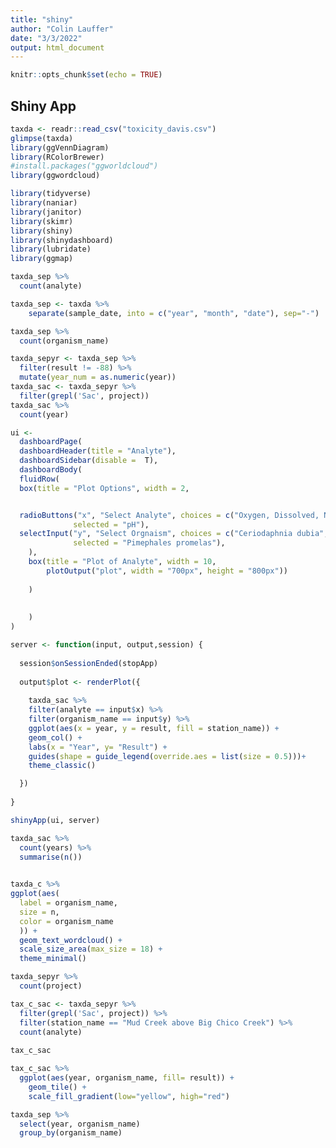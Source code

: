 ```yaml
---
title: "shiny"
author: "Colin Lauffer"
date: "3/3/2022"
output: html_document
---
```


```r
knitr::opts_chunk$set(echo = TRUE)
```

## Shiny App

```r
taxda <- readr::read_csv("toxicity_davis.csv")
glimpse(taxda)
library(ggVennDiagram)
library(RColorBrewer)
#install.packages("ggworldcloud")
library(ggwordcloud)
```

```r
library(tidyverse)
library(naniar)
library(janitor)
library(skimr)
library(shiny)
library(shinydashboard)
library(lubridate)
library(ggmap)
```

```r
taxda_sep %>%
  count(analyte)
```

```r
taxda_sep <- taxda %>%
    separate(sample_date, into = c("year", "month", "date"), sep="-") 
```


```r
taxda_sep %>%
  count(organism_name)
```

```r

taxda_sepyr <- taxda_sep %>% 
  filter(result != -88) %>%
  mutate(year_num = as.numeric(year))
taxda_sac <- taxda_sepyr %>%
  filter(grepl('Sac', project))
taxda_sac %>%
  count(year)
```



```r
ui <- 
  dashboardPage(
  dashboardHeader(title = "Analyte"),
  dashboardSidebar(disable =  T),
  dashboardBody(
  fluidRow(
  box(title = "Plot Options", width = 2,


  radioButtons("x", "Select Analyte", choices = c("Oxygen, Dissolved, Not Recorded", "pH"),
              selected = "pH"),
  selectInput("y", "Select Orgnaism", choices = c("Ceriodaphnia dubia", "Pimephales promelas", "Selenastrum capricornutum"),
              selected = "Pimephales promelas"),
    ),
    box(title = "Plot of Analyte", width = 10,
        plotOutput("plot", width = "700px", height = "800px"))
    
    )
  
  
    )
)

server <- function(input, output,session) {
  
  session$onSessionEnded(stopApp)
  
  output$plot <- renderPlot({
    
    taxda_sac %>%
    filter(analyte == input$x) %>%
    filter(organism_name == input$y) %>%
    ggplot(aes(x = year, y = result, fill = station_name)) + 
    geom_col() + 
    labs(x = "Year", y= "Result") +
    guides(shape = guide_legend(override.aes = list(size = 0.5)))+
    theme_classic()

  })
  
}

shinyApp(ui, server)
```




```r
taxda_sac %>%
  count(years) %>%
  summarise(n()) 
  
```

```r
taxda_c %>% 
ggplot(aes(
  label = organism_name, 
  size = n,
  color = organism_name
  )) +
  geom_text_wordcloud() +
  scale_size_area(max_size = 18) +
  theme_minimal()
```

```r
taxda_sepyr %>%
  count(project)
```


```r
tax_c_sac <- taxda_sepyr %>%
  filter(grepl('Sac', project)) %>%
  filter(station_name == "Mud Creek above Big Chico Creek") %>%
  count(analyte)
 
tax_c_sac
```

```r
tax_c_sac %>%
  ggplot(aes(year, organism_name, fill= result)) + 
    geom_tile() +
    scale_fill_gradient(low="yellow", high="red")
```

```r
taxda_sep %>%
  select(year, organism_name)
  group_by(organism_name)
```


